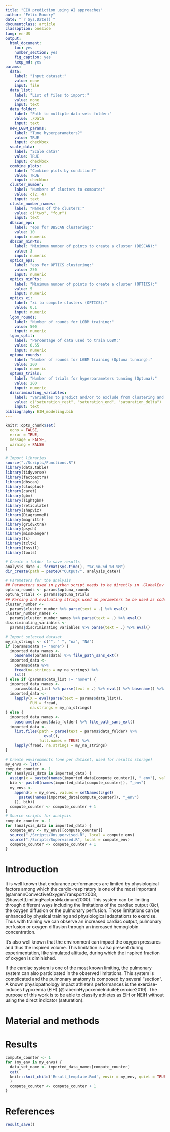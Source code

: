 ```yaml
---
title: "EIH prediction using AI approaches"
author: "Félix Boudry"
date: "`r Sys.Date()`"
documentclass: article
classoption: oneside
lang: en-US
output:
  html_document:
    toc: yes
    number_section: yes
    fig_caption: yes
    keep_md: yes
params:
  data:
    label: "Input dataset:"
    value: none
    input: file
  data_list:
    label: "List of files to import:"
    value: none
    input: text
  data_folder:
    label: "Path to multiple data sets folder:"
    value: ./Data
    input: text
  new_LGBM_params:
    label: "Tune hyperparameters?"
    value: TRUE
    input: checkbox
  scale_data:
    label: "Scale data?"
    value: TRUE
    input: checkbox
  combine_plots:
    label: "Combine plots by condition?"
    value: TRUE
    input: checkbox
  cluster_number:
    label: "Numbers of clusters to compute:"
    value: c(2, 4)
    input: text
  cluste_number_names:
    label: "Names of the clusters:"
    value: c("two", "four")
    input: text
  dbscan_eps:
    label: "eps for DBSCAN clustering:"
    value: 10
    input: numeric
  dbscan_minPts:
    label: "Minimum number of points to create a cluster (DBSCAN):"
    value: 3
    input: numeric
  optics_eps:
    label: "eps for OPTICS clustering:"
    value: 250
    input: numeric
  optics_minPts:
    label: "Minimum number of points to create a cluster (OPTICS):"
    value: 5
    input: numeric
  optics_xi:
    label: "xi to compute clusters (OPTICS):"
    value: 0.1
    input: numeric
  lgbm_rounds:
    label: "Number of rounds for LGBM training:"
    value: 500
    input: numeric
  lgbm_split:
    label: "Percentage of data used to train LGBM:"
    value: 0.65
    input: numeric
  optuna_rounds:
    label: "Number of rounds for LGBM training (Optuna tunning):"
    value: 200
    input: numeric
  optuna_trials:
    label: "Number of trials for hyperparameters tunning (Optuna):"
    value: 200
    input: numeric
  discriminating_variables:
    label: "Variables to predict and/or to exclude from clustering and training:"
    value: c("saturation_rest", "saturation_end", "saturation_delta")
    input: text
bibliography: EIH_modeling.bib
---
```


```r
knitr::opts_chunk$set(
  echo = FALSE,
  error = TRUE,
  message = FALSE,
  warning = FALSE
)

# Import libraries
source("./Scripts/Functions.R")
library(data.table)
library(tidyverse)
library(factoextra)
library(dbscan)
library(clusplus)
library(caret)
library(gbm)
library(lightgbm)
library(reticulate)
library(shapviz)
library(DiagrammeR)
library(magrittr)
library(gridExtra)
library(psych)
library(missRanger)
library(fs)
library(tcltk)
library(fossil)
library(tools)

# Create a folder to save results
analysis_date <- format(Sys.time(), "%Y-%m-%d_%H.%M")
dir_create(path = paste0("Output/", analysis_date))

# Parameters for the analysis
## Parameters used in python script needs to be directly in .GlobalEnv
optuna_rounds <- params$optuna_rounds
optuna_trials <- params$optuna_trials
## Parsing and evaluating strings used as parameters to be used as code
cluster_number <-
  params$cluster_number %>% parse(text = .) %>% eval()
cluster_number_names <-
  params$cluster_number_names %>% parse(text = .) %>% eval()
discriminating_variables <-
  params$discriminating_variables %>% parse(text = .) %>% eval()
```

```r
# Import selected dataset
my_na_strings <- c("", " ", "na", "NA")
if (params$data != "none") {
  imported_data_names <-
    basename(params$data) %>% file_path_sans_ext()
  imported_data <-
    params$data %>%
    fread(na.strings = my_na_strings) %>%
    lst()
} else if (params$data_list != "none") {
  imported_data_names <-
    params$data_list %>% parse(text = .) %>% eval() %>% basename() %>% file_path_sans_ext()
  imported_data <-
    lapply(X = eval(parse(text = params$data_list)),
           FUN = fread,
           na.strings = my_na_strings)
} else {
  imported_data_names <-
    basename(params$data_folder) %>% file_path_sans_ext()
  imported_data <-
    list.files(path = parse(text = params$data_folder) %>%
                 eval(),
               full.names = TRUE) %>%
    lapply(fread, na.strings = my_na_strings)
}

# Create environments (one per dataset, used for results storage)
my_envs <- lst()
compute_counter <- 1
for (analysis_data in imported_data) {
  assign(x = paste0(names(imported_data[compute_counter]), "_env"), value = new.env())
  bib <- paste0(names(imported_data[compute_counter]), "_env")
  my_envs <-
    append(x = my_envs, values = setNames(c(get(
      paste0(names(imported_data[compute_counter]), "_env")
    )), bib))
  compute_counter <- compute_counter + 1
}
# Source scripts for analysis
compute_counter <- 1
for (analysis_data in imported_data) {
  compute_env <- my_envs[[compute_counter]]
  source("./Scripts/Unsupervised.R", local = compute_env)
  source("./Scripts/Supervised.R", local = compute_env)
  compute_counter <- compute_counter + 1
}
```

# Introduction

It is well known that endurance performances are limited by physiological
factors among which the cardio-respiratory is one of the most important
(@amannConvectiveOxygenTransport2008, @bassettLimitingFactorsMaximum2000). This
system can be limiting through different ways including the limitations of the
cardiac output (Qc), the oxygen diffusion or the pulmonary perfusion. Those
limitations can be enhanced by physical training and physiological adaptations
to exercise. Thus with training we can observe an increased cardiac output,
pulmonary perfusion or oxygen diffusion through an increased hemoglobin
concentration.

It's also well known that the environment can impact the oxygen pressures and
thus the inspired volume. This limitation is also present during
experimentation, like simulated altitude, during which the inspired fraction of
oxygen is diminished.

If the cardiac system is one of the most known limiting, the pulmonary system
can also participated in the observed limitations. This system is complicated
and the pulmonary anatomy is composed by several "section". A known
physiopathology impact athlete's performances is the exercise-induces hypoxemia
(EIH) (@raberinHypoxemieInduiteExercice2019). The purpose of this work is to be
able to classify athletes as EIH or NEIH without using the direct indicator
(saturation).

# Material and methods

# Results

```r
compute_counter <- 1
for (my_env in my_envs) {
  data_set_name <- imported_data_names[compute_counter]
  cat(
  knitr::knit_child('Result_template.Rmd', envir = my_env, quiet = TRUE)
  )
  compute_counter <- compute_counter + 1
}

```

# References

<div id="refs"></div>

```r
result_save()
```

